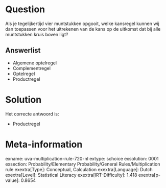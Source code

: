 Question
========

Als je tegelijkertijd vier muntstukken opgooit, welke kansregel kunnen
wij dan toepassen voor het uitrekenen van de kans op de uitkomst dat bij
alle muntstukken kruis boven ligt?


Answerlist
----------

* Algemene optelregel
* Complementregel
* Optelregel
* Productregel

Solution
========

Het correcte antwoord is: 

* Productregel

Meta-information
================
exname: uva-multiplication-rule-720-nl
extype: schoice
exsolution: 0001
exsection: Probability/Elementary Probability/General Rules/Multiplication rule
exextra[Type]: Conceptual, Calculation
exextra[Language]: Dutch
exextra[Level]: Statistical Literacy
exextra[IRT-Difficulty]: 1.418
exextra[p-value]: 0.8654
